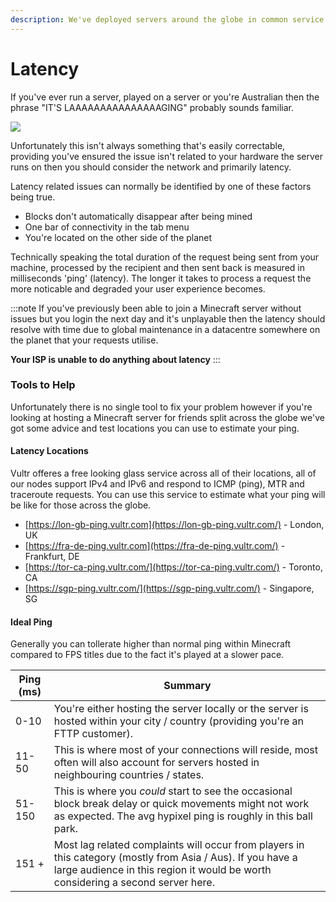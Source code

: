 ```yaml
---
description: We've deployed servers around the globe in common service deployment zones to help you determine roughly the ping delay you can expect to see.
---
```


# Latency

If you've ever run a server, played on a server or you're Australian then the phrase "IT'S LAAAAAAAAAAAAAAAGING" probably sounds familiar.

<img src="https://preview.redd.it/0ko09k6f94t81.png?auto=webp&s=353eeecf671eeb60e4f39c288d81090fe2659242"/>

Unfortunately this isn't always something that's easily correctable, providing you've ensured the issue isn't related to your hardware the server runs on then you should consider the network and primarily latency.

Latency related issues can normally be identified by one of these factors being true.

- Blocks don't automatically disappear after being mined 
- One bar of connectivity in the tab menu
- You're located on the other side of the planet

Technically speaking the total duration of the request being sent from your machine, processed by the recipient and then sent back is measured in milliseconds 'ping' (latency). The longer it takes to process a request the more noticable and degraded your user experience becomes.

:::note
If you've previously been able to join a Minecraft server without issues but you login the next day and it's unplayable then the latency should resolve with time due to global maintenance in a datacentre somewhere on the planet that your requests utilise.

<strong>Your ISP is unable to do anything about latency</strong>
:::

### Tools to Help 

Unfortunately there is no single tool to fix your problem however if you're looking at hosting a Minecraft server for friends split across the globe we've got some advice and test locations you can use to estimate your ping.

#### Latency Locations 

Vultr offeres a free looking glass service across all of their locations, all of our nodes support IPv4 and IPv6 and respond to ICMP (ping), MTR and traceroute requests. You can use this service to estimate what your ping will be like for those across the globe.

- [https://lon-gb-ping.vultr.com](https://lon-gb-ping.vultr.com/) - London, UK
- [https://fra-de-ping.vultr.com](https://fra-de-ping.vultr.com/) - Frankfurt, DE
- [https://tor-ca-ping.vultr.com/](https://tor-ca-ping.vultr.com/) - Toronto, CA
- [https://sgp-ping.vultr.com/](https://sgp-ping.vultr.com/) - Singapore, SG

#### Ideal Ping 

Generally you can tollerate higher than normal ping within Minecraft compared to FPS titles due to the fact it's played at a slower pace.

Ping (ms) | Summary
------------ | ------- 
0-10 | You're either hosting the server locally or the server is hosted within your city / country (providing you're an FTTP customer).
11-50 | This is where most of your connections will reside, most often will also account for servers hosted in neighbouring countries / states.
51-150 | This is where you *could* start to see the occasional block break delay or quick movements might not work as expected. The avg hypixel ping is roughly in this ball park.
151 + | Most lag related complaints will occur from players in this category (mostly from Asia / Aus). If you have a large audience in this region it would be worth considering a second server here.




